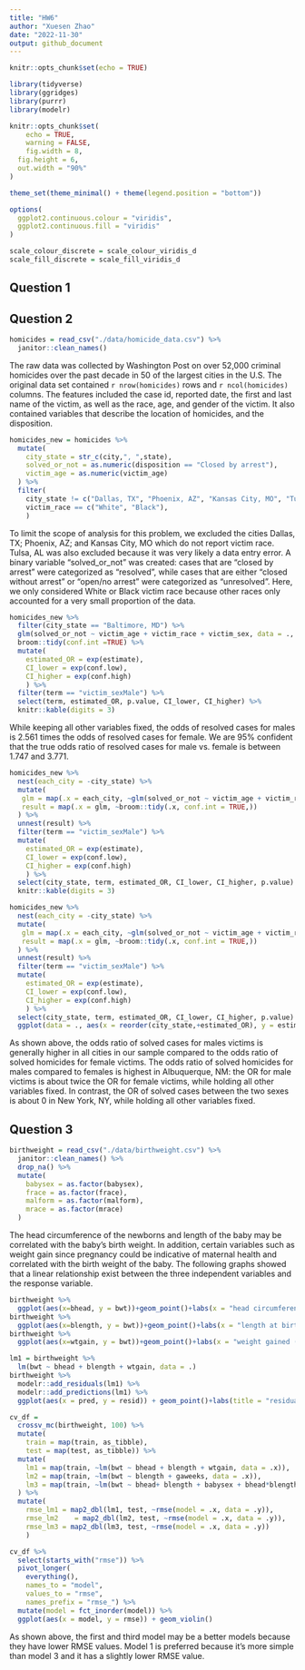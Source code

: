 ```yaml
---
title: "HW6"
author: "Xuesen Zhao"
date: "2022-11-30"
output: github_document
---
```


```r
knitr::opts_chunk$set(echo = TRUE)
```


```r
library(tidyverse)
library(ggridges)
library(purrr)
library(modelr)

knitr::opts_chunk$set(
	echo = TRUE,
	warning = FALSE,
	fig.width = 8, 
  fig.height = 6,
  out.width = "90%"
)

theme_set(theme_minimal() + theme(legend.position = "bottom"))

options(
  ggplot2.continuous.colour = "viridis",
  ggplot2.continuous.fill = "viridis"
)

scale_colour_discrete = scale_colour_viridis_d
scale_fill_discrete = scale_fill_viridis_d
```

## Question 1

## Question 2

```r
homicides = read_csv("./data/homicide_data.csv") %>%
  janitor::clean_names() 
```

The raw data was collected by Washington Post on over 52,000 criminal homicides over the past decade in 50 of the largest cities in the U.S. The original data set contained `r nrow(homicides)` rows and `r ncol(homicides)` columns. The features included the case id, reported date, the first and last name of the victim, as well as the race, age, and gender of the victim. It also contained variables that describe the location of homicides, and the disposition.

```r
homicides_new = homicides %>%
  mutate(
    city_state = str_c(city,", ",state),
    solved_or_not = as.numeric(disposition == "Closed by arrest"),
    victim_age = as.numeric(victim_age)
  ) %>%
  filter(
    city_state != c("Dallas, TX", "Phoenix, AZ", "Kansas City, MO", "Tulsa, AL"),
    victim_race == c("White", "Black"), 
    ) 
```

To limit the scope of analysis for this problem, we excluded the cities Dallas, TX; Phoenix, AZ; and Kansas City, MO which do not report victim race. Tulsa, AL was also excluded because it was very likely a data entry error. A binary variable "solved_or_not" was created: cases that are "closed by arrest" were categorized as "resolved", while cases that are either "closed without arrest" or "open/no arrest" were categorized as "unresolved". Here, we only considered White or Black victim race because other races only accounted for a very small proportion of the data. 

```r
homicides_new %>%
  filter(city_state == "Baltimore, MD") %>%
  glm(solved_or_not ~ victim_age + victim_race + victim_sex, data = ., family = binomial() ) %>%
  broom::tidy(conf.int =TRUE) %>%
  mutate(
    estimated_OR = exp(estimate),
    CI_lower = exp(conf.low),
    CI_higher = exp(conf.high)
    ) %>%
  filter(term == "victim_sexMale") %>%
  select(term, estimated_OR, p.value, CI_lower, CI_higher) %>%
  knitr::kable(digits = 3)
```

While keeping all other variables fixed, the odds of resolved cases for males is 2.561 times the odds of resolved cases for female. We are 95% confident that the true odds ratio of resolved cases for male vs. female is between 1.747 and 3.771. 

```r
homicides_new %>%
  nest(each_city = -city_state) %>%
  mutate(
   glm = map(.x = each_city, ~glm(solved_or_not ~ victim_age + victim_race + victim_sex, data =., family = binomial)),
   result = map(.x = glm, ~broom::tidy(.x, conf.int = TRUE,))
  ) %>%
  unnest(result) %>%
  filter(term == "victim_sexMale") %>%
  mutate(
    estimated_OR = exp(estimate),
    CI_lower = exp(conf.low),
    CI_higher = exp(conf.high)
    ) %>%
  select(city_state, term, estimated_OR, CI_lower, CI_higher, p.value) %>%
  knitr::kable(digits = 3)
```

```r
homicides_new %>%
  nest(each_city = -city_state) %>%
  mutate(
   glm = map(.x = each_city, ~glm(solved_or_not ~ victim_age + victim_race + victim_sex, data =., family = binomial)),
   result = map(.x = glm, ~broom::tidy(.x, conf.int = TRUE,))
  ) %>%
  unnest(result) %>%
  filter(term == "victim_sexMale") %>%
  mutate(
    estimated_OR = exp(estimate),
    CI_lower = exp(conf.low),
    CI_higher = exp(conf.high)
    ) %>%
  select(city_state, term, estimated_OR, CI_lower, CI_higher, p.value) %>%
  ggplot(data = ., aes(x = reorder(city_state,+estimated_OR), y = estimated_OR, fill = estimated_OR))+geom_bar(stat="identity")+geom_errorbar(aes(ymin = CI_lower, ymax=CI_higher))+labs(title = "The estimated OR of solved homicides comparing males to females for each city", x = NULL, y = "OR of solved cases")+scale_fill_gradient(low="blue",high="red")+theme(axis.text.x = element_text(angle = 45, vjust = 0.5, hjust=1))
```

As shown above, the odds ratio of solved cases for males victims is generally higher in all cities in our sample compared to the odds ratio of solved homicides for female victims. The odds ratio of solved homicides for males compared to females is highest in Albuquerque, NM: the OR for male victims is about twice the OR for female victims, while holding all other variables fixed. In contrast, the OR of solved cases between the two sexes is about 0 in New York, NY, while holding all other variables fixed. 

## Question 3

```r
birthweight = read_csv("./data/birthweight.csv") %>%
  janitor::clean_names() %>%
  drop_na() %>%
  mutate(
    babysex = as.factor(babysex),
    frace = as.factor(frace),
    malform = as.factor(malform),
    mrace = as.factor(mrace)
  )
```

The head circumference of the newborns and length of the baby may be correlated with the baby's birth weight. In addition, certain variables such as weight gain since pregnancy could be indicative of maternal health and correlated with the birth weight of the baby. The following graphs showed that a linear relationship exist between the three independent variables and the response variable. 

```r
birthweight %>%
  ggplot(aes(x=bhead, y = bwt))+geom_point()+labs(x = "head circumference (cm)", y = "birth weight (g)")
birthweight %>%
  ggplot(aes(x=blength, y = bwt))+geom_point()+labs(x = "length at birth (cm)", y = "birth weight (g)")
birthweight %>%
  ggplot(aes(x=wtgain, y = bwt))+geom_point()+labs(x = "weight gained (pounds)", y = "birth weight (g)")
```

```r
lm1 = birthweight %>%
  lm(bwt ~ bhead + blength + wtgain, data = .) 
birthweight %>%
  modelr::add_residuals(lm1) %>%
  modelr::add_predictions(lm1) %>%
  ggplot(aes(x = pred, y = resid)) + geom_point()+labs(title = "residual vs. fitted values for model 1", x = "fitted values", y = "residuals")
```

```r
cv_df =
  crossv_mc(birthweight, 100) %>% 
  mutate(
    train = map(train, as_tibble),
    test = map(test, as_tibble)) %>%
  mutate(
    lm1 = map(train, ~lm(bwt ~ bhead + blength + wtgain, data = .x)),
    lm2 = map(train, ~lm(bwt ~ blength + gaweeks, data = .x)), 
    lm3 = map(train, ~lm(bwt ~ bhead+ blength + babysex + bhead*blength + bhead*babysex + blength*babysex + bhead*blength*babysex, data = .x))
  ) %>%
  mutate(
    rmse_lm1 = map2_dbl(lm1, test, ~rmse(model = .x, data = .y)),
    rmse_lm2    = map2_dbl(lm2, test, ~rmse(model = .x, data = .y)),
    rmse_lm3 = map2_dbl(lm3, test, ~rmse(model = .x, data = .y))
    )
```


```r
cv_df %>% 
  select(starts_with("rmse")) %>% 
  pivot_longer(
    everything(),
    names_to = "model", 
    values_to = "rmse",
    names_prefix = "rmse_") %>% 
  mutate(model = fct_inorder(model)) %>% 
  ggplot(aes(x = model, y = rmse)) + geom_violin()
```

As shown above, the first and third model may be a better models because they have lower RMSE values. Model 1 is preferred because it's more simple than model 3 and it has a slightly lower RMSE value. 